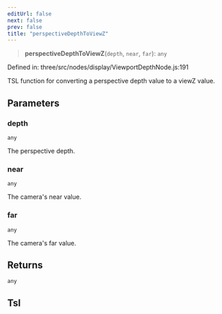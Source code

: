 ```yaml
---
editUrl: false
next: false
prev: false
title: "perspectiveDepthToViewZ"
---
```


> **perspectiveDepthToViewZ**(`depth`, `near`, `far`): `any`

Defined in: three/src/nodes/display/ViewportDepthNode.js:191

TSL function for converting a perspective depth value to a viewZ value.

## Parameters

### depth

`any`

The perspective depth.

### near

`any`

The camera's near value.

### far

`any`

The camera's far value.

## Returns

`any`

## Tsl

